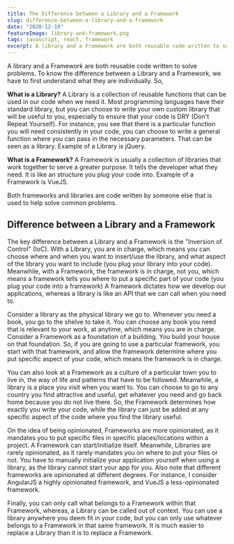 ```yaml
---
title: The Difference between a Library and a Framework
slug: difference-between-a-library-and-a-framework
date: "2020-12-19"
featureImage: library-and-framework.png
tags: javascript, react, framework
excerpt: A library and a Framework are both reusable code written to solve problems. To know the difference between a Library and a Framework, we have to first understand what they are individually.
---
```


A library and a Framework are both reusable code written to solve problems. To know the difference between a Library and a Framework, we have to first understand what they are individually.
So,

**What is a Library?**
A Library is a collection of reusable functions that can be used in our code when we need it. Most programming languages have their standard library, but you can choose to write your own custom library that will be useful to you, especially to ensure that your code is DRY (Don't Repeat Yourself). For instance, you see that there is a particular function you will need consistently in your code, you can choose to write a general function where you can pass in the necessary parameters. That can be seen as a library. Example of a Library is jQuery.

**What is a Framework?**
A Framework is usually a collection of libraries that work together to serve a greater purpose. It tells the developer what they need. It is like an structure you plug your code into. Example of a Framework is VueJS.

Both frameworks and libraries are code written by someone else that is used to help solve common problems.

## **Difference between a Library and a Framework**

The key difference between a Library and a Framework is the "Inversion of Control" (IoC). With a Library, you are in charge, which means you can choose where and when you want to insert/use the library, and what aspect of the library you want to include (you plug your library into your code). Meanwhile, with a Framework, the framework is in charge, not you, which means a framework tells you where to put a specific part of your code (you plug your code into a framework) A framework dictates how we develop our applications, whereas a library is like an API that we can call when you need to.

Consider a library as the physical library we go to. Whenever you need a book, you go to the shelve to take it. You can choose any book you need that is relevant to your work, at anytime, which means you are in charge.
Consider a Framework as a foundation of a building. You build your house on that foundation. So, if you are going to use a particular framework, you start with that framework, and allow the framework determine where you put specific aspect of your code, which means the framework is in charge.

You can also look at a Framework as a culture of a particular town you to live in, the way of life and patterns that have to be followed. Meanwhile, a library is a place you visit when you want to. You can choose to go to any country you find attractive and useful, get whatever you need and go back home because you do not live there. So, the Framework determines how exactly you write your code, while the library can just be added at any specific aspect of the code where you find the library useful.

On the idea of being opinionated, Frameworks are more opinionated, as it mandates you to put specific files in specific places/locations within a project. A Framework can start/initialize itself. Meanwhile, Libraries are rarely opinionated, as it rarely mandates you on where to put your files or not. You have to manually initialize your application yourself when using a library, as the library cannot start your app for you.
Also note that different frameworks are opinionated at different degrees. For instance, I consider AngularJS a highly opinionated framework, and VueJS a less-opinionated framework.

Finally, you can only call what belongs to a Framework within that Framework, whereas, a Library can be called out of context. You can use a library anywhere you deem fit in your code, but you can only use whatever belongs to a Framework in that same framework. It is much easier to replace a Library than it is to replace a Framework.
